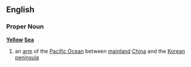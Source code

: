 ==English==
===Proper Noun===
{{wikipedia}}
'''[[Yellow]] [[Sea]]'''
#an [[arm]] of the [[Pacific Ocean]] between [[mainland]] [[China]] and the [[Korean]] [[peninsula]]